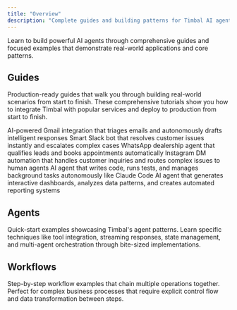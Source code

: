```yaml
---
title: "Overview"
description: "Complete guides and building patterns for Timbal AI agents"
---
```



Learn to build powerful AI agents through comprehensive guides and focused examples that demonstrate real-world applications and core patterns.

## Guides

Production-ready guides that walk you through building real-world scenarios from start to finish. These comprehensive tutorials show you how to integrate Timbal with popular services and deploy to production from start to finish.

<Columns cols={3}>
  <Card
    title="Mail Assistant"
    icon="envelopes"
    href="/examples/guides/mail-assistant"
  >
    AI-powered Gmail integration that triages emails and autonomously drafts intelligent responses
  </Card>
  <Card
    title="Tech Support"
    icon="slack"
    href="/examples/guides/tech-support"
  >
    Smart Slack bot that resolves customer issues instantly and escalates complex cases
  </Card>
  <Card
    title="Sales Agent"
    icon="whatsapp"
    href="/examples/guides/sales-agent"
  >
    WhatsApp dealership agent that qualifies leads and books appointments automatically
  </Card>
  <Card
    title="Customer Support"
    icon="instagram"
    href="/examples/guides/customer-support"
  >
    Instagram DM automation that handles customer inquiries and routes complex issues to human agents
  </Card>
  <Card
    title="AI Engineer"
    icon="code"
    href="/examples/guides/ai-engineer"
  >
    AI agent that writes code, runs tests, and manages background tasks autonomously like Claude Code
  </Card>
  <Card
    title="Data Scientist"
    icon="chart-line"
    href="/examples/guides/data-scientist"
  >
    AI agent that generates interactive dashboards, analyzes data patterns, and creates automated reporting systems
  </Card>
</Columns>

## Agents

Quick-start examples showcasing Timbal's agent patterns. Learn specific techniques like tool integration, streaming responses, state management, and multi-agent orchestration through bite-sized implementations.

<Tabs>
  <Tab title="Calling Agents">
    <ExampleGrid>
      <ExampleCard title="Images" href="/examples/agents/images" />
      <ExampleCard title="TODO" href="#" />
      <ExampleCard title="TODO" href="#" />
    </ExampleGrid>
  </Tab>

  <Tab title="Tools">
    <ExampleGrid>
      <ExampleCard title="TODO" href="#" />
      <ExampleCard title="TODO" href="#" />
      <ExampleCard title="TODO" href="#" />
    </ExampleGrid>
  </Tab>

  <Tab title="Knowledge Bases">
    <ExampleGrid>
      <ExampleCard title="TODO" href="#" />
      <ExampleCard title="TODO" href="#" />
      <ExampleCard title="TODO" href="#" />
    </ExampleGrid>
  </Tab>

  <Tab title="Dynamic Agents">
    <ExampleGrid>
      <ExampleCard title="TODO" href="#" />
      <ExampleCard title="TODO" href="#" />
      <ExampleCard title="TODO" href="#" />
    </ExampleGrid>
  </Tab>

  <Tab title="Evals">
    <ExampleGrid>
      <ExampleCard title="TODO" href="#" />
      <ExampleCard title="TODO" href="#" />
      <ExampleCard title="TODO" href="#" />
    </ExampleGrid>
  </Tab>
</Tabs>

## Workflows

Step-by-step workflow examples that chain multiple operations together. Perfect for complex business processes that require explicit control flow and data transformation between steps.

<Tabs>
  <Tab title="Control Flow">
    <ExampleGrid>
      <ExampleCard title="Sequential Steps" href="/examples/workflows/sequential-steps" />
      <ExampleCard title="TODO" href="#" />
      <ExampleCard title="TODO" href="#" />
    </ExampleGrid>
  </Tab>

  <Tab title="Evals">
    <ExampleGrid>
      <ExampleCard title="TODO" href="#" />
      <ExampleCard title="TODO" href="#" />
      <ExampleCard title="TODO" href="#" />
    </ExampleGrid>
  </Tab>
</Tabs>
